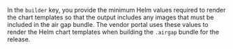 In the `builder` key, you provide the minimum Helm values required to render the chart templates so that the output includes any images that must be included in the air gap bundle. The vendor portal uses these values to render the Helm chart templates when building the `.airgap` bundle for the release.